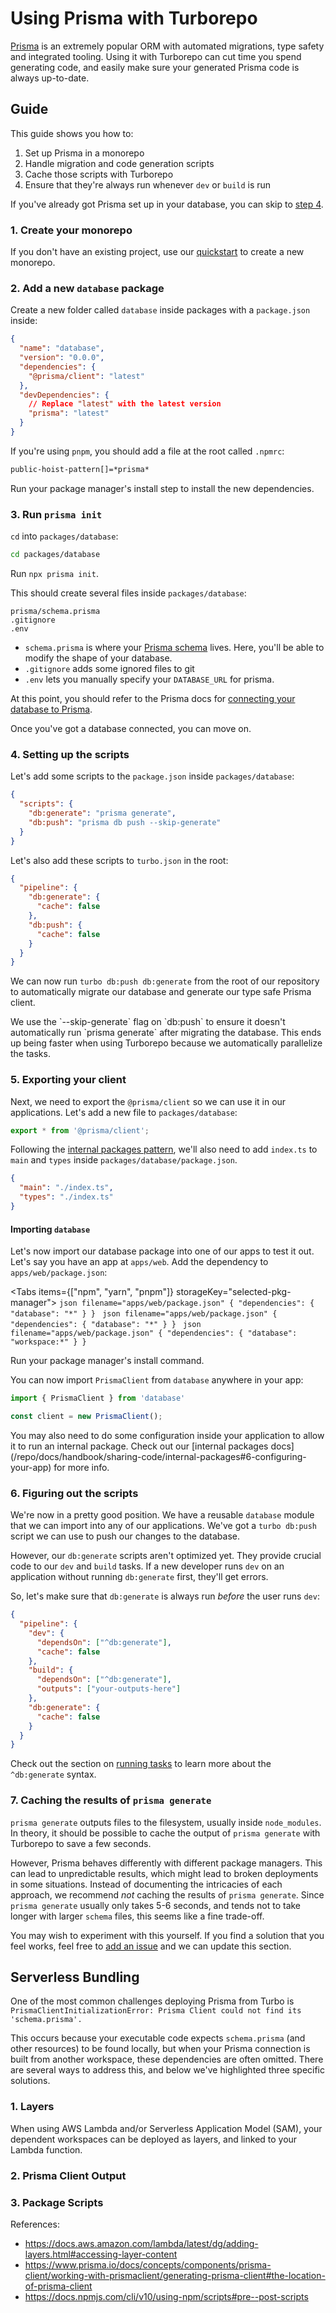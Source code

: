 
# Using Prisma with Turborepo

[Prisma](https://www.prisma.io/) is an extremely popular ORM with automated migrations, type safety and integrated tooling. Using it with Turborepo can cut time you spend generating code, and easily make sure your generated Prisma code is always up-to-date.

## Guide

This guide shows you how to:

1. Set up Prisma in a monorepo
2. Handle migration and code generation scripts
3. Cache those scripts with Turborepo
4. Ensure that they're always run whenever `dev` or `build` is run

If you've already got Prisma set up in your database, you can skip to [step 4](#4-setting-up-the-scripts).

### 1. Create your monorepo

If you don't have an existing project, use our [quickstart](/repo/docs/getting-started/create-new) to create a new monorepo.

### 2. Add a new `database` package

Create a new folder called `database` inside packages with a `package.json` inside:

```json filename="packages/database/package.json"
{
  "name": "database",
  "version": "0.0.0",
  "dependencies": {
    "@prisma/client": "latest"
  },
  "devDependencies": {
    // Replace "latest" with the latest version
    "prisma": "latest"
  }
}
```

If you're using `pnpm`, you should add a file at the root called `.npmrc`:

```txt filename=".npmrc"
public-hoist-pattern[]=*prisma*
```

Run your package manager's install step to install the new dependencies.

### 3. Run `prisma init`

`cd` into `packages/database`:

```bash
cd packages/database
```

Run `npx prisma init`.

This should create several files inside `packages/database`:

```
prisma/schema.prisma
.gitignore
.env
```

- `schema.prisma` is where your [Prisma schema](https://www.prisma.io/docs/concepts/components/prisma-schema) lives. Here, you'll be able to modify the shape of your database.
- `.gitignore` adds some ignored files to git
- `.env` lets you manually specify your `DATABASE_URL` for prisma.

At this point, you should refer to the Prisma docs for [connecting your database to Prisma](https://www.prisma.io/docs/getting-started/setup-prisma/start-from-scratch/relational-databases/connect-your-database-typescript-postgres).

Once you've got a database connected, you can move on.

### 4. Setting up the scripts

Let's add some scripts to the `package.json` inside `packages/database`:

```json filename="packages/database/package.json"
{
  "scripts": {
    "db:generate": "prisma generate",
    "db:push": "prisma db push --skip-generate"
  }
}
```

Let's also add these scripts to `turbo.json` in the root:

```json filename="turbo.json"
{
  "pipeline": {
    "db:generate": {
      "cache": false
    },
    "db:push": {
      "cache": false
    }
  }
}
```

We can now run `turbo db:push db:generate` from the root of our repository to automatically migrate our database and generate our type safe Prisma client.

<Callout type="info">
  We use the `--skip-generate` flag on `db:push` to ensure it doesn't automatically run `prisma generate` after migrating the database. This ends up being faster when using Turborepo because we automatically parallelize the tasks.
</Callout>

### 5. Exporting your client

Next, we need to export the `@prisma/client` so we can use it in our applications. Let's add a new file to `packages/database`:

```ts filename="packages/database/index.ts"
export * from '@prisma/client';
```

Following the [internal packages pattern](/repo/docs/handbook/sharing-code/internal-packages), we'll also need to add `index.ts` to `main` and `types` inside `packages/database/package.json`.

```json filename="packages/database/package.json"
{
  "main": "./index.ts",
  "types": "./index.ts"
}
```

#### Importing `database`

Let's now import our database package into one of our apps to test it out. Let's say you have an app at `apps/web`. Add the dependency to `apps/web/package.json`:

<Tabs items={["npm", "yarn", "pnpm"]} storageKey="selected-pkg-manager">
  <Tab>
    ```json filename="apps/web/package.json"
    {
      "dependencies": {
        "database": "*"
      }
    }
    ```
  </Tab>
  <Tab>
    ```json filename="apps/web/package.json"
    {
      "dependencies": {
        "database": "*"
      }
    }
    ```
  </Tab>
  <Tab>
    ```json filename="apps/web/package.json"
    {
      "dependencies": {
        "database": "workspace:*"
      }
    }
    ```
  </Tab>
</Tabs>

Run your package manager's install command.

You can now import `PrismaClient` from `database` anywhere in your app:

```ts
import { PrismaClient } from 'database'

const client = new PrismaClient();
```

<Callout>
  You may also need to do some configuration inside your application to allow it to run an internal package. Check out our [internal packages docs](/repo/docs/handbook/sharing-code/internal-packages#6-configuring-your-app) for more info.
</Callout>

### 6. Figuring out the scripts

We're now in a pretty good position. We have a reusable `database` module that we can import into any of our applications. We've got a `turbo db:push` script we can use to push our changes to the database.

However, our `db:generate` scripts aren't optimized yet. They provide crucial code to our `dev` and `build` tasks. If a new developer runs `dev` on an application without running `db:generate` first, they'll get errors.

So, let's make sure that `db:generate` is always run _before_ the user runs `dev`:

```json filename="turbo.json"
{
  "pipeline": {
    "dev": {
      "dependsOn": ["^db:generate"],
      "cache": false
    },
    "build": {
      "dependsOn": ["^db:generate"],
      "outputs": ["your-outputs-here"]
    },
    "db:generate": {
      "cache": false
    }
  }
}
```

Check out the section on [running tasks](/repo/docs/core-concepts/monorepos/running-tasks) to learn more about the `^db:generate` syntax.

### 7. Caching the results of `prisma generate`

`prisma generate` outputs files to the filesystem, usually inside `node_modules`. In theory, it should be possible to cache the output of `prisma generate` with Turborepo to save a few seconds.

However, Prisma behaves differently with different package managers. This can lead to unpredictable results, which might lead to broken deployments in some situations. Instead of documenting the intricacies of each approach, we recommend _not_ caching the results of `prisma generate`. Since `prisma generate` usually only takes 5-6 seconds, and tends not to take longer with larger `schema` files, this seems like a fine trade-off.

You may wish to experiment with this yourself. If you find a solution that you feel works, feel free to [add an issue](https://github.com/vercel/turbo/issues/new/choose) and we can update this section.

## Serverless Bundling

One of the most common challenges deploying Prisma from Turbo is `PrismaClientInitializationError: Prisma Client could not find its 'schema.prisma'.`

This occurs because your executable code expects `schema.prisma` (and other resources) to be found locally, but when your Prisma connection is built from another workspace, these dependencies are often omitted.  There are several ways to address this, and below we've highlighted three specific solutions.

### 1. Layers

When using AWS Lambda and/or Serverless Application Model (SAM), your dependent workspaces can be deployed as layers, and linked to your Lambda function.  

### 2. Prisma Client Output


### 3. Package Scripts



References:
- https://docs.aws.amazon.com/lambda/latest/dg/adding-layers.html#accessing-layer-content
- https://www.prisma.io/docs/concepts/components/prisma-client/working-with-prismaclient/generating-prisma-client#the-location-of-prisma-client
- https://docs.npmjs.com/cli/v10/using-npm/scripts#pre--post-scripts
